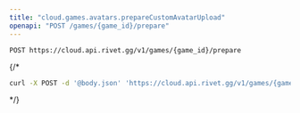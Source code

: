 ```yaml
---
title: "cloud.games.avatars.prepareCustomAvatarUpload"
openapi: "POST /games/{game_id}/prepare"
---
```


```
POST https://cloud.api.rivet.gg/v1/games/{game_id}/prepare
```


{/*<RequestExample>
```bash curl
curl -X POST -d '@body.json' 'https://cloud.api.rivet.gg/v1/games/{game_id}/prepare'
```
</RequestExample>*/}
